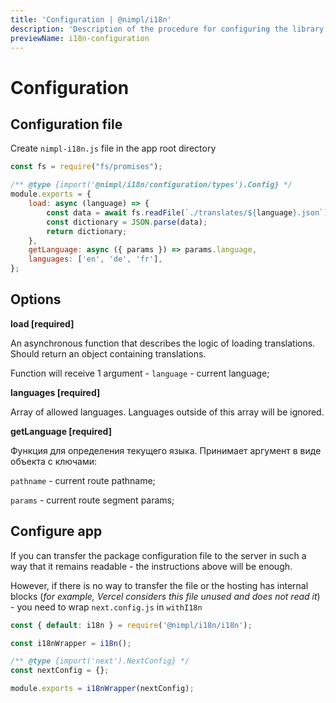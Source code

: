 ```yaml
---
title: 'Configuration | @nimpl/i18n'
description: 'Description of the procedure for configuring the library for next.js @nimpl/i18n'
previewName: i18n-configuration
---
```


# Configuration

## Configuration file

Create `nimpl-i18n.js` file in the app root directory

```js filename="/nimpl-i18n.js"
const fs = require("fs/promises");

/** @type {import('@nimpl/i18n/configuration/types').Config} */
module.exports = {
    load: async (language) => {
        const data = await fs.readFile(`./translates/${language}.json`);
        const dictionary = JSON.parse(data);
        return dictionary;
    },
    getLanguage: async ({ params }) => params.language,
    languages: ['en', 'de', 'fr'],
};
```

## Options

**load [required]**

An asynchronous function that describes the logic of loading translations. Should return an object containing translations.

Function will receive 1 argument - `language` - current language;

**languages [required]**

Array of allowed languages. Languages outside of this array will be ignored.

**getLanguage [required]**

Функция для определения текущего языка. Принимает аргумент в виде объекта с ключами:

`pathname` - current route pathname;

`params` - current route segment params;

## Configure app

If you can transfer the package configuration file to the server in such a way that it remains readable - the instructions above will be enough.

However, if there is no way to transfer the file or the hosting has internal blocks (*for example, Vercel considers this file unused and does not read it*) - you need to wrap `next.config.js` in `withI18n`

```js filename="/next.config.js"
const { default: i18n } = require('@nimpl/i18n/i18n');

const i18nWrapper = i18n();

/** @type {import('next').NextConfig} */
const nextConfig = {};

module.exports = i18nWrapper(nextConfig);
```
